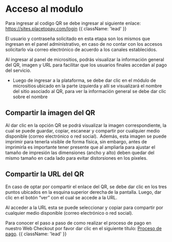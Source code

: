 


<HeroPattern />

# Acceso al modulo

Para ingresar al codigo QR se debe ingresar al siguiente enlace: https://sites.placetopay.com/login   {{ className: 'lead' }}

<Note> El usuario y contraseña solicitado en esta etapa son los mismos que ingresan en el panel administrativo, en caso de no contar con los accesos solicitarlo vía correo electrónico de acuerdo a los canales establecidos.  </Note> 

<CenteredContainer>
  <ImageZoom
      src="/Login_inic.webp"
      alt="login example image"
      className="w-full h-auto shadow rounded-md my-0 transition-transform duration-300 ease-in-out cursor-pointer hover:scale-110 focus:scale-110" 
  />
</CenteredContainer>

Al ingresar al panel de micrositios, podrás visualizar la información general del QR, 
imagen y URL para facilitar que los usuarios finales accedan al pago del servicio. 

- Luego de ingresar a la plataforma, se debe dar clic en el módulo de micrositios ubicado 
en la parte izquierda y allí se visualizará el nombre del sitio asociado al QR, para ver 
la información general se debe dar clic sobre el nombre

<CenteredContainer>
  <ImageZoom
      src="/payments/qr/qr-search.webp"
      alt="login example image"
      className="w-full h-auto shadow rounded-md my-0 transition-transform duration-300 ease-in-out cursor-pointer hover:scale-110 focus:scale-110" 
  />
</CenteredContainer>

## Compartir la imagen del QR

Al dar clic en la opción QR se podrá visualizar la imagen correspondiente, la cual se puede guardar, copiar, escanear y compartir por cualquier medio disponible (correo electrónico o red social).  
 Además, esta imagen se puede imprimir para tenerla visible de forma física, sin embargo, antes de imprimirla es importante tener presente que al ampliarla para ajustar el tamaño de impresión las dimensiones (ancho y alto) 
 deben quedar del mismo tamaño en cada lado para evitar distorsiones en los píxeles.

 <CenteredContainer>
    <ImageZoom
      src="/payments/qr/share-qr.webp"
      alt="form_rd"
      className="w-full h-auto shadow rounded-md my-0 transition-transform duration-300 ease-in-out cursor-pointer hover:scale-110 focus:scale-110" 
    />
</CenteredContainer>

 ## Compartir la URL del QR

 En caso de optar por compartir el enlace del QR, se debe dar clic en los tres puntos ubicados en la esquina superior derecha de la pantalla. Luego, dar clic en el botón “ver” con el cual se accede a la URL.

<CenteredContainer>
    <ImageZoom
      src="/payments/qr/qr-view.webp"
      alt="form_rd"
      className="w-full h-auto shadow rounded-md my-0 transition-transform duration-300 ease-in-out cursor-pointer hover:scale-110 focus:scale-110" 
    />
</CenteredContainer>

 Al acceder a la URL esta se puede seleccionar y copiar para compartir por cualquier medio disponible (correo electrónico o red social).

<CenteredContainer>
    <ImageZoom
      src="/payments/qr/qr-share.webp"
      alt="form_rd"
      className="w-full h-auto shadow rounded-md my-0 transition-transform duration-300 ease-in-out cursor-pointer hover:scale-110 focus:scale-110" 
    />
</CenteredContainer>

Para conocer el paso a paso de como realizar el proceso de pago en nuestro Web Checkout por favor dar clic en el siguiente título: [Proceso de pago](/payments/process_pay). {{ className: 'lead' }}